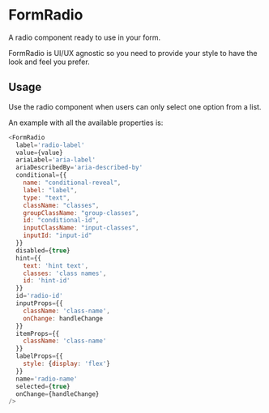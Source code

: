 
<Meta title="DCXLibrary/Form/Radio/documentation" component={FormRadio} />

# FormRadio

A radio component ready to use in your form. 

FormRadio is UI/UX agnostic so you need to provide your style to have the look and feel you prefer.

## Usage

Use the radio component when users can only select one option from a list.

An example with all the available properties is:

```js
<FormRadio
  label='radio-label'
  value={value}
  ariaLabel='aria-label'
  ariaDescribedBy='aria-described-by'
  conditional={{
    name: "conditional-reveal",
    label: "label",
    type: "text",
    className: "classes",
    groupClassName: "group-classes",
    id: "conditional-id",
    inputClassName: "input-classes",
    inputId: "input-id"
  }}
  disabled={true}
  hint={{
    text: 'hint text',
    classes: 'class names',
    id: 'hint-id'
  }}
  id='radio-id'
  inputProps={{
    className: 'class-name',
    onChange: handleChange
  }}
  itemProps={{
    className: 'class-name'
  }}
  labelProps={{
    style: {display: 'flex'}
  }}
  name='radio-name'
  selected={true}
  onChange={handleChange}
/>
```

<Props of={FormRadio} />
